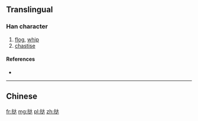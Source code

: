 {{also|撻}}
==Translingual==

===Han character===
{{Han char|rn=64|rad=手|as=06|sn=9|four=|canj=QYK,XQYK|ids=⿰扌达}}

# [[flog]], [[whip]]
# [[chastise]]

====References====
* {{Han ref|kx=0434.241|hdz=31868.060|uh=631E|ud=25374}}

----

==Chinese==
{{zh-see|撻}}

[[fr:挞]]
[[mg:挞]]
[[pl:挞]]
[[zh:挞]]